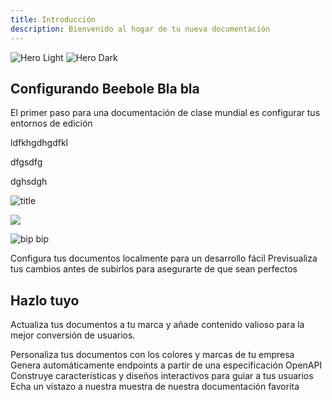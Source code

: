 ```yaml
---
title: Introducción
description: Bienvenido al hogar de tu nueva documentación
---
```


<img className="block dark:hidden" src="/images/hero-light.png" alt="Hero Light" />

<img className="hidden dark:block" src="/images/hero-dark.png" alt="Hero Dark" />

## Configurando Beebole Bla bla

El primer paso para una documentación de clase mundial es configurar tus entornos de edición

<Warning>
  ldfkhgdhgdfkl

  dfgsdfg

  dghsdgh
</Warning>

![title](https://ik.imagekit.io/beebole/Documentation/Screenshot%202025-06-04%20at%2014.15.28.png?updatedAt=1749039466145)

![](https://ik.imagekit.io/beebole/Documentation/Screenshot%202025-06-04%20at%2014.15.28.png?updatedAt=1749039466145)

![bip bip](https://ik.imagekit.io/beebole/Documentation/Screenshot%202025-06-04%20at%2012.09.22_zCzJ8v5S4.png?updatedAt=1749042046238)

<CardGroup cols={2}>
  <Card title="Edita Tus Documentos" icon="pen-to-square" href="https://mintlify.com/docs/quickstart">
    Configura tus documentos localmente para un desarrollo fácil
  </Card>

  <Card title="Vista Previa de Cambios" icon="image" href="https://mintlify.com/docs/development">
    Previsualiza tus cambios antes de subirlos para asegurarte de que sean perfectos
  </Card>
</CardGroup>

## Hazlo tuyo

Actualiza tus documentos a tu marca y añade contenido valioso para la mejor conversión de usuarios.

<CardGroup cols={2}>
  <Card title="Personaliza el Estilo" icon="palette" href="https://mintlify.com/docs/settings/global">
    Personaliza tus documentos con los colores y marcas de tu empresa
  </Card>

  <Card title="Referencia de APIs" icon="code" href="https://mintlify.com/docs/api-playground/openapi">
    Genera automáticamente endpoints a partir de una especificación OpenAPI
  </Card>

  <Card title="Añade Componentes" icon="screwdriver-wrench" href="https://mintlify.com/docs/content/components/accordions">
    Construye características y diseños interactivos para guiar a tus usuarios
  </Card>

  <Card title="Obtén Inspiración" icon="stars" href="https://mintlify.com/customers">
    Echa un vistazo a nuestra muestra de nuestra documentación favorita
  </Card>
</CardGroup>
